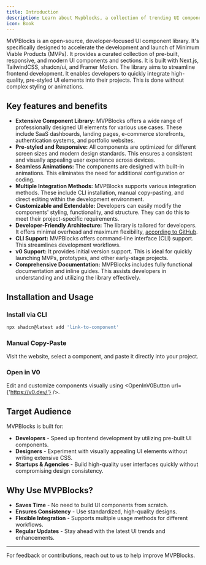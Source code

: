 ```yaml
---
title: Introduction
description: Learn about Mvpblocks, a collection of trending UI components for your website.
icon: Book
---
```



MVPBlocks is an open-source, developer-focused UI component library. It's specifically designed to accelerate the development and launch of Minimum Viable Products (MVPs). It provides a curated collection of pre-built, responsive, and modern UI components and sections. It is built with Next.js, TailwindCSS, shadcn/ui, and Framer Motion. The library aims to streamline frontend development. It enables developers to quickly integrate high-quality, pre-styled UI elements into their projects. This is done without complex styling or animations.

## Key features and benefits

*   **Extensive Component Library:** MVPBlocks offers a wide range of professionally designed UI elements for various use cases. These include SaaS dashboards, landing pages, e-commerce storefronts, authentication systems, and portfolio websites.
*   **Pre-styled and Responsive:** All components are optimized for different screen sizes and modern design standards. This ensures a consistent and visually appealing user experience across devices.
*   **Seamless Animations:** The components are designed with built-in animations. This eliminates the need for additional configuration or coding.
*   **Multiple Integration Methods:** MVPBlocks supports various integration methods. These include CLI installation, manual copy-pasting, and direct editing within the development environment.
*   **Customizable and Extendable:** Developers can easily modify the components' styling, functionality, and structure. They can do this to meet their project-specific requirements.
*   **Developer-Friendly Architecture:** The library is tailored for developers. It offers minimal overhead and maximum flexibility, [according to GitHub](https://github.com/subhadeeproy3902/mvpblocks).
*   **CLI Support:** MVPBlocks offers command-line interface (CLI) support. This streamlines development workflows.
*   **v0 Support:** It provides initial version support. This is ideal for quickly launching MVPs, prototypes, and other early-stage projects.
*   **Comprehensive Documentation:** MVPBlocks includes fully functional documentation and inline guides. This assists developers in understanding and utilizing the library effectively.

## Installation and Usage

### Install via CLI
```sh
npx shadcn@latest add 'link-to-component'
```

### Manual Copy-Paste
Visit the website, select a component, and paste it directly into your project.

### Open in V0
Edit and customize components visually using <OpenInV0Button url={'https://v0.dev/'} />.

## Target Audience

MVPBlocks is built for:

- **Developers** - Speed up frontend development by utilizing pre-built UI components.
- **Designers** - Experiment with visually appealing UI elements without writing extensive CSS.
- **Startups & Agencies** - Build high-quality user interfaces quickly without compromising design consistency.

## Why Use MVPBlocks?

- **Saves Time** - No need to build UI components from scratch.
- **Ensures Consistency** - Use standardized, high-quality designs.
- **Flexible Integration** - Supports multiple usage methods for different workflows.
- **Regular Updates** - Stay ahead with the latest UI trends and enhancements.

---
For feedback or contributions, reach out to us to help improve MVPBlocks.
